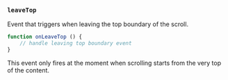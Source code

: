 ### `leaveTop`

Event that triggers when leaving the top boundary of the scroll.

```ts
function onLeaveTop () {
    // handle leaving top boundary event
}
```

This event only fires at the moment when scrolling starts from the very top of the content.
